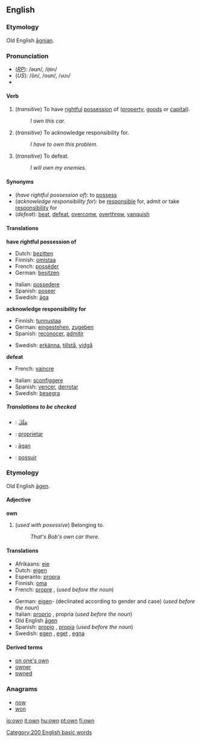 ==English==

{{rank|most|where|those|104|own|old|came|men}}

===Etymology===
Old English [[agnian|āgnian]].

===Pronunciation===
*(''[[RP]]''): /əʊn/, /<tt>@Un</tt>/
*(''US''): /ōn/, /oʊn/, /<tt>oUn</tt>/
*{{audio|en-us-own.ogg|Audio (US)}}

====Verb====
{{en-verb}}

#(''transitive'') To have [[rightful]] [[possession]] of ([[property]], [[goods]] or [[capital]]).
#: ''I own this car.''
#(''transitive'') To acknowledge responsibility for.
#: ''I have to own this problem.''
#(''transitive'') To defeat.
#: ''I will own my enemies.''

====Synonyms====

*(''have rightful possession of''): to [[possess]]
*(''acknowledge responsibility for''): be [[responsible]] for, admit ''or'' take [[responsibility]] for
*(''defeat''): [[beat]], [[defeat]], [[overcome]], [[overthrow]], [[vanquish]]

====Translations====
'''have rightful possession of'''
{{top}}
*Dutch: [[bezitten]]
*Finnish: [[omistaa]]
*French: [[posséder]]
*German: [[besitzen]]
{{mid}}
*Italian: [[possedere]]
*Spanish: [[poseer]]
*Swedish: [[äga]]
{{bottom}}

'''acknowledge responsibility for'''
{{top}}
*Finnish: [[tunnustaa]]
*German: [[eingestehen]], [[zugeben]]
*Spanish: [[reconocer]], [[admitir]]
{{mid}}
*Swedish: [[erkänna]], [[tillstå]], [[vidgå]]
{{bottom}}

'''defeat'''
{{top}}
*French: [[vaincre]]
{{mid}}
*Italian: [[sconfiggere]]
*Spanish: [[vencer]], [[derrotar]]
*Swedish: [[besegra]]
{{bottom}}

=====Translations to be checked=====
<!--Remove this section once all of the translations below have been moved into
the tables above.-->
{{checktrans}}

*{{ttbc|Arabic}}: [[مَلَكَ]]
*{{ttbc|Ido}}: [[proprietar]]
*{{ttbc|Old English}}: [[agan|āgan]]
*{{ttbc|Portuguese}}: [[possuir]]

===Etymology===
Old English [[agen|āgen]].

====Adjective====
'''own''' {{notcomp}}

# (''used with posessive'') Belonging to.
#: ''That's Bob's own car there.''

====Translations====
{{top}}
*Afrikaans: [[eie]]
*Dutch: [[eigen]]
*Esperanto: [[propra]]
*Finnish: [[oma]]
*French: [[propre]] {{m}}, {{f}} (''used before the noun'')
{{mid}}
*German: [[eigen]]- (declinated according to gender and case) (''used before the noun'')
*Italian: [[proprio]] {{m}}, propria {{f}} (''used before the noun'')
*Old English [[agen|āgen]]
*Spanish: [[propio]] {{m}}, [[propia]] {{f}} (''used before the noun'')
*Swedish: [[egen]] {{c}}, [[eget]] {{n}}, [[egna]] {{p}}
{{bottom}}

====Derived terms====
*[[on one's own]]
*[[owner]]
*[[pwned]]<!--sic-->

===Anagrams===
*[[now]]
*[[won]]

[[Category:200 English basic words]]

[[io:own]]
[[it:own]]
[[hu:own]]
[[pt:own]]
[[fi:own]]